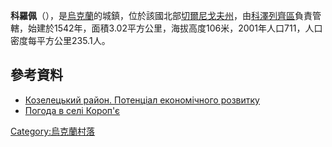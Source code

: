 {{coord|51|1|49|N|30|49|55|E|scale:100000|display=title}}

'''科羅佩'''（{{lang-uk|Короп'є}}），是[[烏克蘭|烏克蘭]]的城鎮，位於該國北部[[切爾尼戈夫州|切爾尼戈夫州]]，由[[科澤列齊區|科澤列齊區]]負責管轄，始建於1542年，面積3.02平方公里，海拔高度106米，2001年人口711，人口密度每平方公里235.1人。

==參考資料==
*[http://cg.gov.ua/web_docs/1/2014/03/docs/KOZELETS.PDF Козелецький район. Потенціал економічного розвитку]
* [http://weather.in.ua/ua/chernigovskaja/11562 Погода в селі Короп'є]

{{Ukraine-geo-stub}}
[[Category:烏克蘭村落|Category:烏克蘭村落]]